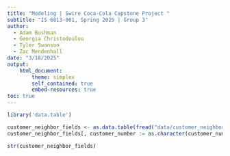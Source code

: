 ```yaml
---
title: "Modeling | Swire Coca-Cola Capstone Project "
subtitle: "IS 6813-001, Spring 2025 | Group 3"
author:
  - Adam Bushman
  - Georgia Christodoulou
  - Tyler Swanson
  - Zac Mendenhall
date: "3/18/2025"
output:
    html_document:
        theme: simplex
        self_contained: true
        embed-resources: true
toc: true
---
```


```r
library('data.table')
```

```r
customer_neighbor_fields <- as.data.table(fread("data/customer_neighbor_fields.csv"))
customer_neighbor_fields[, customer_number := as.character(customer_number)]

```

```r
str(customer_neighbor_fields)
```